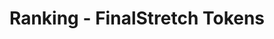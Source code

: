 ---
title: 'Ranking - FinalStretch Tokens'
openapi: '/en/api-reference/openapi-en.json GET /v1/ranking/{chain}/finalStretch'
---